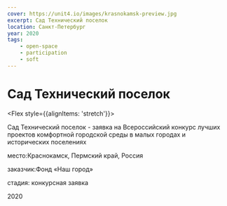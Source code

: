 ```yaml
---
cover: https://unit4.io/images/krasnokamsk-preview.jpg
excerpt: Сад Технический поселок
location: Санкт-Петербург
year: 2020
tags:
    - open-space
    - participation
    - soft
---
```

# Сад Технический поселок

<Flex style={{alignItems: 'stretch'}}>
<Flex col>

Сад Технический поселок - заявка на Всероссийский конкурс лучших проектов комфортной городской среды в малых городах и исторических поселениях

</Flex>

<div>
<p><BlackHighlight>место:</BlackHighlight>Краснокамск, Пермский край, Россия</p>

<p><BlackHighlight>заказчик:</BlackHighlight>Фонд «Наш город»</p>

<p><BlackHighlight>стадия:</BlackHighlight> конкурсная заявка</p>

2020
</div>
</Flex>

<WideBlock>
<Image src="/images/krasnokamsk-preview.jpg" alt="" /> 
</WideBlock>
